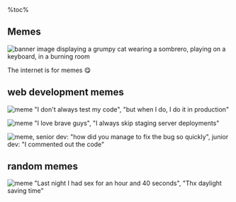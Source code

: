 <aside>
%toc%
</aside>

<article>

# Memes

![banner image displaying a grumpy cat wearing a sombrero, playing on a keyboard, in a burning room](../../public/assets/images/app/memes/banner.png)

The internet is for memes 😋

## web development memes

![meme "I don't always test my code", "but when I do, I do it in production"](../../public/assets/images/app/memes/test_in_production.png)

![meme "I love brave guys", "I always skip staging server deployments"](../../public/assets/images/app/memes/I_love_brave_guys.png)

![meme, senior dev: "how did you manage to fix the bug so quickly", junior dev: "I commented out the code"](../../public/assets/images/app/memes/commented_out_the_code.png)

## random memes

![meme "Last night I had sex for an hour and 40 seconds", "Thx daylight saving time"](../../public/assets/images/app/memes/40_seconds.png)

</article>
